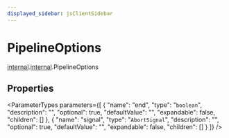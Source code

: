 ```yaml
---
displayed_sidebar: jsClientSidebar
---
```



# PipelineOptions

[internal](../../modules/internal.mdx).[internal](../../internal/modules/internal.internal-2.mdx).PipelineOptions

## Properties

<ParameterTypes parameters={[
  {
    "name": "end",
    "type": "`boolean`",
    "description": "",
    "optional": true,
    "defaultValue": "",
    "expandable": false,
    "children": []
  },
  {
    "name": "signal",
    "type": "`AbortSignal`",
    "description": "",
    "optional": true,
    "defaultValue": "",
    "expandable": false,
    "children": []
  }
]} />
